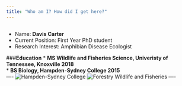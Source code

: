 ```yaml
---
title: "Who am I? How did I get here?"
---
```

<!-- blank line -->
----
* Name: **Davis Carter**    
* Current Position: First Year PhD student    
* Research Interest: Amphibian Disease Ecologist   


###**Education**
* **MS Wildlife and Fisheries Science, Univeristy of Tennessee, Knoxville 2018**   
* **BS Biology, Hampden-Sydney College 2015**  
----
![**Hampden-Sydney College**](https://raw.githubusercontent.com/EDavisCarter/DavisCarterWebsite/master/H-SC.png)
![**Forestry Wildlife and Fisheries**](https://raw.githubusercontent.com/EDavisCarter/DavisCarterWebsite/master/FWFlogo.png)
----

